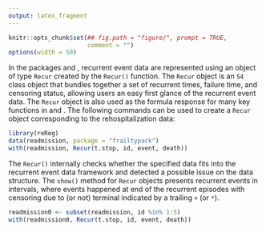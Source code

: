 ```yaml
---
output: latex_fragment
---
```


```R
knitr::opts_chunk$set(## fig.path = "figure/", prompt = TRUE,
                      comment = "")
options(width = 50)
```

In the packages \pkg{reda} and \pkg{reReg}, recurrent event data are represented
using an object of type `Recur` created by the `Recur()` function.  The `Recur`
object is an `S4` class object that bundles together a set of recurrent times,
failure time, and censoring status, allowing users an easy first glance of the
recurrent event data.  The `Recur` object is also used as the formula response
for many key functions in \pkg{reda} and \pkg{reReg}.  The following commands
can be used to create a `Recur` object corresponding to the rehospitalization
data:

```R
library(reReg)
data(readmission, package = "frailtypack")
with(readmission, Recur(t.stop, id, event, death))
```

The `Recur()` internally checks whether the specified data fits into the
recurrent event data framework and detected a possible issue on the data
structure.
<!-- Without these subjects, the `Recur` object is presented by intervals. -->
The `show()` method for `Recur` objects presents recurrent events in intervals,
where events happened at end of the recurrent episodes with censoring due to (or
not) terminal indicated by a trailing `+` (or `*`).

```R
readmission0 <- subset(readmission, id %in% 1:5)
with(readmission0, Recur(t.stop, id, event, death))
```

<!-- For a concise printing, up to three recurrent intervals are printed. -->
<!-- Users can modify this by specifying `reda.Recur.maxPrint` in `options()`. -->
